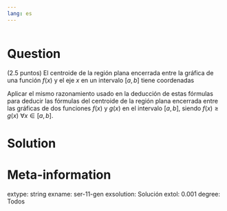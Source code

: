 ```yaml
---
lang: es
---
```


```r
```

Question
========
(2.5 puntos) El centroide de la región plana encerrada entre la gráfica de una función $f(x)$ y el eje $x$ en un intervalo $[a,b]$ tiene coordenadas

\begin{align*}
\bar x &= \frac{\int_a^b x f(x)\,dx}{\int_a^b f(x)\,dx},\\
\bar y &= \frac{\int_a^b f(x)^2\, dx}{2\int_a^b f(x)\,dx}.
\end{align*}

Aplicar el mismo razonamiento usado en la deducción de estas fórmulas para deducir las fórmulas del centroide de la región plana encerrada entre las gráficas de dos funciones $f(x)$ y $g(x)$ en el intervalo $[a,b]$, siendo $f(x)\geq g(x)$ $\forall x\in[a,b]$.

Solution
========



Meta-information
================
extype: string
exname: ser-11-gen
exsolution: Solución
extol: 0.001
degree: Todos